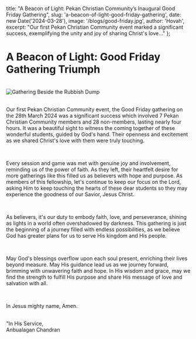   title: "A Beacon of Light: Pekan Christian Community’s Inaugural Good Friday Gathering",
  slug: 'a-beacon-of-light-good-friday-gathering',
  date: new Date('2024-03-28'),
  image: '/blogs/good-friday.jpg',
  author: 'Hovah',
  excerpt: "Our first Pekan Christian Community event marked a significant success, exemplifying the unity and joy of sharing Christ's love..."
};

<h1 className="font-bold">A Beacon of Light: Good Friday Gathering Triumph</h1>

<br />


<div style={{ textAlign: 'center' }}>
  <img src="/blogs/good-friday.jpg" alt="Gathering Beside the Rubbish Dump" style={{ maxWidth: '100%', height: 'auto' }} />
</div>

<br />


Our first Pekan Christian Community event, the Good Friday gathering on the 28th March 2024 was a significant success which involved 7 Pekan Christian Community members and 28 non-members, lasting nearly four hours. It was a beautiful sight to witness the coming together of these wonderful students, guided by God's hand. Their openness and excitement as we shared Christ's love with them were truly touching.

<br />


Every session and game was met with genuine joy and involvement, reminding us of the power of faith. As they left, their heartfelt desire for more gatherings like this filled us as believers with hope and purpose. As members of this fellowship, let's continue to keep our focus on the Lord, asking Him to keep touching the hearts of these dear students so they may experience the goodness of our Savior, Jesus Christ.

<br />

As believers, it's our duty to embody faith, love, and perseverance, shining as lights in a world often overshadowed by darkness. This gathering is just the beginning of a journey filled with endless possibilities, as we believe God has greater plans for us to serve His kingdom and His people.

<br />

May God's blessings overflow upon each soul present, enriching their lives beyond measure. May His guidance lead us as we journey forward, brimming with unwavering faith and hope. In His wisdom and grace, may we find the strength to fulfill His purpose and share His message of love and salvation with all.

<br />

In Jesus mighty name, Amen. 

<br />
"In His Service,<br />
Anbualagan Chandran